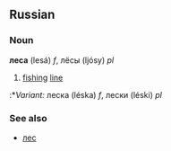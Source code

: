 ==Russian==
===Noun===
'''леса''' (lesá) ''f'', лёсы (ljósy) ''pl''

# [[fishing]] [[line]]


:*''Variant:'' леска (léska) ''f'', лески (léski) ''pl''

===See also===
*[[лес]]